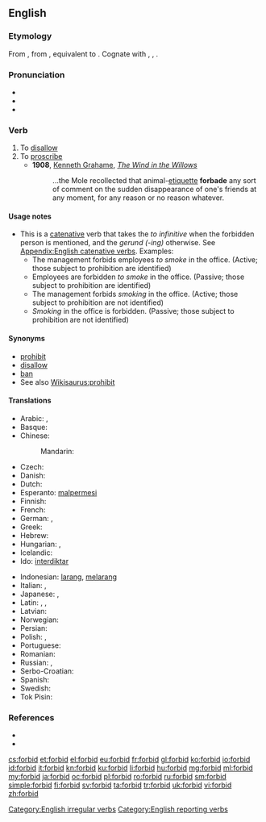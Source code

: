 ==English==

===Etymology===
From {{etyl|enm}} {{term|forbeden|lang=enm}}, from {{etyl|ang}} {{term|forbeodan|forbēodan|to forbid, prohibit, restrain, refuse, repeal, annul|lang=ang}}, equivalent to {{prefix|for|bid|t2=to offer, proclaim}}. Cognate with {{etyl|nl|-}} {{term|verbieden||to forbid|lang=nl}}, {{etyl|de|-}} {{term|verbieten||to forbid|lang=de}}, {{etyl|sv|-}} {{term|förbjuda||to forbid|lang=sv}}.

===Pronunciation===
* {{IPA|/fə(ɹ)ˈbɪd/}}
* {{audio|en-us-forbid.ogg|Audio (US)}}
* {{rhymes|ɪd}}

===Verb===
{{en-verb|forbids|forbidding|'''forbid''', '''[[forbade]]''' ''or'' '''[[forbad]]'''|forbidden}}

# To [[disallow]]
# To [[proscribe]]
#* '''1908''', [[w:Kenneth Grahame|Kenneth Grahame]], ''[[w:The Wind in the Willows|The Wind in the Willows]]''
#*: ...the Mole recollected that animal-[[etiquette]] '''forbade''' any sort of comment on the sudden disappearance of one's friends at any moment, for any reason or no reason whatever.

====Usage notes====
* This is a [[catenative]] verb that takes the ''to infinitive'' when the forbidden person is mentioned, and the ''gerund (-ing)'' otherwise. See [[Appendix:English catenative verbs]]. Examples:
** The management forbids employees ''to smoke'' in the office. (Active; those subject to prohibition are identified)
** Employees are forbidden ''to smoke'' in the office. (Passive; those subject to prohibition are identified)
** The management forbids ''smoking'' in the office. (Active; those subject to prohibition are not identified)
** ''Smoking'' in the office is forbidden. (Passive; those subject to prohibition are not identified)

====Synonyms====
* [[prohibit]]
* [[disallow]]
* [[ban]]
* See also [[Wikisaurus:prohibit]]

====Translations====
{{trans-top|to disallow}}
* Arabic: {{t-|ar|حرم|tr=Harrama}}, {{t+|ar|منع|tr=mana`a}}
* Basque: {{t-|eu|debekatu}}
* Chinese:
*: Mandarin: {{t-|cmn|禁止|tr=jìnzhǐ|sc=Hani}}
* Czech: {{t-|cs|zakázat}}
* Danish: {{t-|da|forbyde}}
* Dutch: {{t+|nl|verbieden}}
* Esperanto: [[malpermesi]]
* Finnish: {{t+|fi|kieltää}}
* French: {{t+|fr|interdire}}
* German: {{t+|de|verbieten}}, {{t+|de|untersagen}}
* Greek: {{t+|el|απαγορεύω|tr=apagorev́o}}
* Hebrew: {{t-|he|אסר}}
* Hungarian: {{t+|hu|tilt}}, {{t+|hu|megtilt}}
* Icelandic: {{t+|is|banna}}
* Ido: [[interdiktar]]
{{trans-mid}}
* Indonesian: [[larang]], [[larang|melarang]]
* Italian: {{t+|it|proibire}}, {{t+|it|vietare}}
* Japanese: {{t-|ja|禁じる|tr=きんじる, kinjiru}}, {{t-|ja|禁ずる|tr=きんずる, kinzuru}}
* Latin: {{t-|la|veto}}, {{t+|la|prohibeo}}, {{t-|la|interdico}}
* Latvian: {{t+|lv|aizliegt}}
* Norwegian: {{t-|no|forby}}
* Persian: {{t-|fa|غیر مجاز کردن|tr=ğayr-e mojâz kardan|sc=fa-Arab}}
* Polish: {{t+|pl|zakazywać}}, {{t+|pl|zabraniać}}
* Portuguese: {{t+|pt|proibir}}
* Romanian: {{t+|ro|interzice}}
* Russian: {{t+|ru|запретить|tr=zapretít'}}, {{t+|ru|запрещать|tr=zapreščát'}}
* Serbo-Croatian: {{t-|sh|zabraniti}}
* Spanish: {{t-|es|prohibir}}
* Swedish: {{t+|sv|förbjuda}}
* Tok Pisin: {{t-|tpi|tambuim}}
{{trans-bottom}}

===References===
* {{R:Century 1911}}
* {{R:Webster 1913}}

[[Category:English irregular verbs]]
[[Category:English reporting verbs]]

[[cs:forbid]]
[[et:forbid]]
[[el:forbid]]
[[eu:forbid]]
[[fr:forbid]]
[[gl:forbid]]
[[ko:forbid]]
[[io:forbid]]
[[id:forbid]]
[[it:forbid]]
[[kn:forbid]]
[[ku:forbid]]
[[li:forbid]]
[[hu:forbid]]
[[mg:forbid]]
[[ml:forbid]]
[[my:forbid]]
[[ja:forbid]]
[[oc:forbid]]
[[pl:forbid]]
[[ro:forbid]]
[[ru:forbid]]
[[sm:forbid]]
[[simple:forbid]]
[[fi:forbid]]
[[sv:forbid]]
[[ta:forbid]]
[[tr:forbid]]
[[uk:forbid]]
[[vi:forbid]]
[[zh:forbid]]